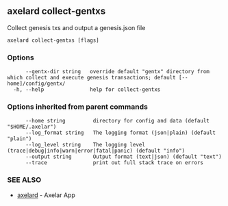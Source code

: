 ## axelard collect-gentxs

Collect genesis txs and output a genesis.json file

```
axelard collect-gentxs [flags]
```

### Options

```
      --gentx-dir string   override default "gentx" directory from which collect and execute genesis transactions; default [--home]/config/gentx/
  -h, --help               help for collect-gentxs
```

### Options inherited from parent commands

```
      --home string         directory for config and data (default "$HOME/.axelar")
      --log_format string   The logging format (json|plain) (default "plain")
      --log_level string    The logging level (trace|debug|info|warn|error|fatal|panic) (default "info")
      --output string       Output format (text|json) (default "text")
      --trace               print out full stack trace on errors
```

### SEE ALSO

- [axelard](/cli-docs/v0_31_3/axelard) - Axelar App
